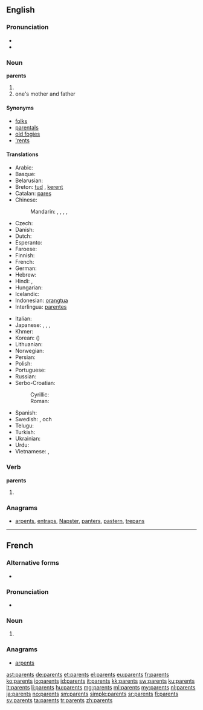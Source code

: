 ==English==

===Pronunciation===
* {{audio|en-us-parents.ogg|Audio (US)}}
* {{audio|En-uk-parents.ogg|Audio (UK)}}

===Noun===
'''parents'''

# {{plural of|parent}}
# one's mother and father

====Synonyms====
* [[folks]]
* [[parentals]]
* [[old fogies]]
* [['rents]]

====Translations====
{{trans-top|one's mother and father}}
* Arabic: {{t-|ar|والدين|m|p|tr=waalidayn|sc=Arab}} {{qualifier|dual}}
* Basque: {{t+|eu|guraso}}
* Belarusian: {{t-|be|бацькі|m|p|tr=bac'kí|sc=Cyrl}}
* Breton: [[tud]] {{p}}, [[kerent]] {{p}}
* Catalan: [[pares]] {{m|p}}
* Chinese:
*: Mandarin: {{t-|cmn|父母|tr=fùmǔ|sc=Hani}}, {{t|cmn|爸媽|sc=Hani}}, {{t|cmn|爸妈|tr=bàmā|sc=Hani}}, {{t|cmn|雙親|sc=Hani}}, {{t|cmn|双亲|tr=shuāngqīn|sc=Hani}}
* Czech: {{t-|cs|rodiče|p}}
* Danish: {{t+|da|forældre|c|p}}
* Dutch: {{t+|nl|ouders|m|p}}
* Esperanto: {{t-|eo|gepatroj|p}}
* Faroese: {{t-|fo|foreldur|n|p}}
* Finnish: {{t+|fi|vanhemmat|p}}
* French: {{t+|fr|parents|m|p}}
* German: {{t+|de|Eltern|m|p}}
* Hebrew: {{t-|he|הורים|m|p}}
* Hindi: {{t-|hi|माता-पिता|p|tr=mātā-pitā|sc=Deva}}, {{t-|hi|मां-बाप|p|tr=mā̃-bāp|sc=Deva}}
* Hungarian: {{t+|hu|szülők|p}}
* Icelandic: {{t+|is|foreldrar|m|p}}
* Indonesian: [[orangtua]]
* Interlingua: [[parentes]]
{{trans-mid}}
* Italian: {{t+|it|genitori|m|p}}
* Japanese: {{t+|ja|両親|tr=りょうしん, ryōshin|sc=Jpan}}, {{t+|ja|親|tr=おや, oya}}, {{t-|ja|親元|tr=おやもと, oyamoto}}, {{t-|ja|父母|tr=ふぼ, fubo, ちちはは, chichihaha|sc=Jpan}}
* Khmer: {{t|km|ឪពុកម្ដាយ|tr=əv puk mdaay|sc=Khmr}}
* Korean: {{t+|ko|부모|tr=bumo|sc=Kore}} ({{t+|ko|父母|sc=Kore}})
* Lithuanian: {{t+|lt|tėvai|m|p}}
* Norwegian: {{t-|no|foreldre|p}}
* Persian: {{t-|fa|پدر و مادر|tr=pedar va mâdar|sc=fa-Arab}}
* Polish: {{t+|pl|rodzice|p}}
* Portuguese: {{t+|pt|pais}}
* Russian: {{t+|ru|родитель|m|p|tr=rodíteli|alt=родители|sc=Cyrl}}
* Serbo-Croatian:
*: Cyrillic: {{t-|sh|родитељи|p}}
*: Roman: {{t-|sh|roditelji|p}}
* Spanish: {{t-|es|padres|m|p}}
* Swedish: {{t+|sv|förälder|alt=föräldrar|p}}, {{t+|sv|mor}} och {{t+|sv|far}}
* Telugu: {{t+|te|తల్లిదండ్రులు|tr=tallidaNDrulu}}
* Turkish: {{t+|tr|ebeveyn}}
* Ukrainian: {{t+|uk|батьки|p|tr=bat'ký}}
* Urdu: {{t-|ur|ماں باپ|p|tr=mā̃ bāp|sc=ur-Arab}}
* Vietnamese: {{t+|vi|bố mẹ}}, {{t+|vi|cha mẹ}}
{{trans-bottom}}

===Verb===
'''parents'''

# {{third-person singular of|parent}}

===Anagrams===
* [[arpents#English|arpents]], [[entraps#English|entraps]], [[Napster#English|Napster]], [[panters#English|panters]], [[pastern#English|pastern]], [[trepans#English|trepans]]

----

==French==

===Alternative forms===
* {{qualifier|archaic}} {{l|fr|parens}}

===Pronunciation===
* {{audio|Fr-parents.ogg|Audio}}

===Noun===
{{head|fr|plural|g=m|g2=p}}

# {{plural of|parent|lang=fr}}

===Anagrams===
* [[arpents#French|arpents]]

[[ast:parents]]
[[de:parents]]
[[et:parents]]
[[el:parents]]
[[eu:parents]]
[[fr:parents]]
[[ko:parents]]
[[io:parents]]
[[id:parents]]
[[it:parents]]
[[kk:parents]]
[[sw:parents]]
[[ku:parents]]
[[lt:parents]]
[[li:parents]]
[[hu:parents]]
[[mg:parents]]
[[ml:parents]]
[[my:parents]]
[[nl:parents]]
[[ja:parents]]
[[no:parents]]
[[sm:parents]]
[[simple:parents]]
[[sr:parents]]
[[fi:parents]]
[[sv:parents]]
[[ta:parents]]
[[tr:parents]]
[[zh:parents]]